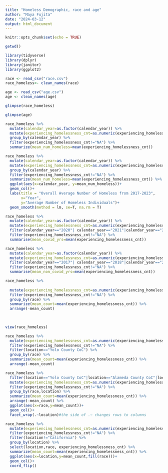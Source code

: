 ```yaml
---
title: "Homeless Demographic, race and age"
author: "Maya Fujita"
date: "2024-03-12"
output: html_document
---
```


```r
knitr::opts_chunk$set(echo = TRUE)
```

```r
getwd()
```
```r
library(tidyverse)
library(dplyr)
library(janitor)
library(ggplot2)
```

```r
race <- read_csv("race.csv")
race_homeless<- clean_names(race)
```
```r
age <- read_csv("age.csv")
age <- clean_names(age)
```


```r
glimpse(race_homeless)
```

```r
glimpse(age)
```
```r
race_homeless %>% 
  mutate(calendar_year=as.factor(calendar_year)) %>%
  mutate(experiencing_homelessness_cnt=as.numeric(experiencing_homelessness_cnt)) %>% 
  group_by(calendar_year) %>% 
  filter(experiencing_homelessness_cnt!="NA") %>% 
  summarize(mean_num_homeless=mean(experiencing_homelessness_cnt))

```

```r
race_homeless %>% 
  mutate(calendar_year=as.factor(calendar_year)) %>%
  mutate(experiencing_homelessness_cnt=as.numeric(experiencing_homelessness_cnt)) %>% 
  group_by(calendar_year) %>% 
  filter(experiencing_homelessness_cnt!="NA") %>% 
  summarize(mean_num_homeless=mean(experiencing_homelessness_cnt)) %>% 
  ggplot(aes(x=calendar_year, y=mean_num_homeless))+
  geom_col()+
  labs(title = "Overall Average Number of Homeless from 2017-2023",
       x="Year",
       y="Average Number of Homeless Individuals")+
  geom_smooth(method = lm, se=T, na.rm = T)

```

```r
race_homeless %>% 
  mutate(calendar_year=as.factor(calendar_year)) %>%
  mutate(experiencing_homelessness_cnt=as.numeric(experiencing_homelessness_cnt)) %>% 
  filter(calendar_year=="2020"| calendar_year=="2021"|calendar_year=="2022"|calendar_year=="2023") %>% 
  filter(experiencing_homelessness_cnt!="NA") %>% 
  summarise(mean_covid_yrs=mean(experiencing_homelessness_cnt))

```

```r
race_homeless %>% 
  mutate(calendar_year=as.factor(calendar_year)) %>%
  mutate(experiencing_homelessness_cnt=as.numeric(experiencing_homelessness_cnt)) %>% 
  filter(calendar_year=="2017"| calendar_year=="2018"|calendar_year=="2019") %>% 
  filter(experiencing_homelessness_cnt!="NA") %>% 
  summarise(mean_non_covid_yrs=mean(experiencing_homelessness_cnt))
```

```r
race_homeless %>% 
  
  mutate(experiencing_homelessness_cnt=as.numeric(experiencing_homelessness_cnt)) %>% 
  filter(experiencing_homelessness_cnt!="NA") %>%
  group_by(race) %>% 
  summarize(mean_count=mean(experiencing_homelessness_cnt)) %>% 
  arrange(-mean_count)
  
  

```
```r
view(race_homeless)
```

```r
race_homeless %>% 
  mutate(experiencing_homelessness_cnt=as.numeric(experiencing_homelessness_cnt)) %>% 
  filter(experiencing_homelessness_cnt!="NA") %>%
  filter(location=="Yolo County CoC") %>% 
  group_by(race) %>% 
  summarize(mean_count=mean(experiencing_homelessness_cnt)) %>% 
  arrange(-mean_count)
```
```r
race_homeless %>% 
  filter(location=="Yolo County CoC"|location=="Alameda County CoC"|location=="Sonoma County CoC") %>% 
  mutate(experiencing_homelessness_cnt=as.numeric(experiencing_homelessness_cnt)) %>% 
  filter(experiencing_homelessness_cnt!="NA") %>%
  group_by(race,location) %>% 
  summarize(mean_count=mean(experiencing_homelessness_cnt)) %>% 
  arrange(-mean_count) %>% 
  ggplot(aes(x=race,y=mean_count))+
  geom_col()+
  facet_wrap(.~location)#the side of .~ changes rows to columns

```

```r
race_homeless %>% 
  mutate(experiencing_homelessness_cnt=as.numeric(experiencing_homelessness_cnt)) %>% 
  filter(experiencing_homelessness_cnt!="NA") %>%
  filter(location!="California") %>% 
  group_by(location) %>%
  select(location,race, experiencing_homelessness_cnt) %>% 
  summarize(mean_count=mean(experiencing_homelessness_cnt)) %>% 
  ggplot(aes(x=location,y=mean_count,fill(race)))+
  geom_col()+
  coord_flip()


   
  
```

